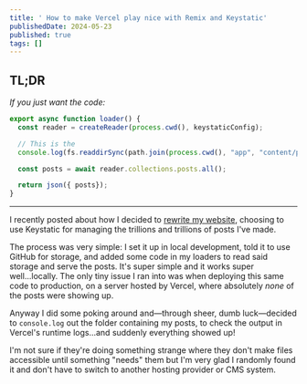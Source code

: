 ```yaml
---
title: ' How to make Vercel play nice with Remix and Keystatic'
publishedDate: 2024-05-23
published: true
tags: []
---
```

## TL;DR

*If you just want the code:*

```typescript
export async function loader() {
  const reader = createReader(process.cwd(), keystaticConfig);

  // This is the 
  console.log(fs.readdirSync(path.join(process.cwd(), "app", "content/posts")));

  const posts = await reader.collections.posts.all();

  return json({ posts});
}
```

---

I recently posted about how I decided to [rewrite my website](https://benslv.dev/posts/rewriting-my-website), choosing to use Keystatic for managing the trillions and trillions of posts I've made.&#x20;

The process was very simple: I set it up in local development, told it to use GitHub for storage, and added some code in my loaders to read said storage and serve the posts. It's super simple and it works super well...locally. The only tiny issue I ran into was when deploying this same code to production, on a server hosted by Vercel, where absolutely *none* of the posts were showing up.

Anyway I did some poking around and—through sheer, dumb luck—decided to `console.log` out the folder containing my posts, to check the output in Vercel's runtime logs...and suddenly everything showed up!

I'm not sure if they're doing something strange where they don't make files accessible until something "needs" them but I'm very glad I randomly found it and don't have to switch to another hosting provider or CMS system.
